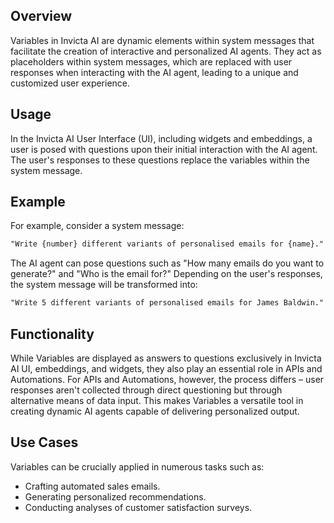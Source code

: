 ## Overview
Variables in Invicta AI are dynamic elements within system messages that facilitate the creation of interactive and personalized AI agents. They act as placeholders within system messages, which are replaced with user responses when interacting with the AI agent, leading to a unique and customized user experience.

## Usage

In the Invicta AI User Interface (UI), including widgets and embeddings, a user is posed with questions upon their initial interaction with the AI agent. The user's responses to these questions replace the variables within the system message. 

## Example

For example, consider a system message: 

```md
"Write {number} different variants of personalised emails for {name}."
```

The AI agent can pose questions such as "How many emails do you want to generate?" and "Who is the email for?" Depending on the user's responses, the system message will be transformed into: 

```md
"Write 5 different variants of personalised emails for James Baldwin."
```

## Functionality

While Variables are displayed as answers to questions exclusively in Invicta AI UI, embeddings, and widgets, they also play an essential role in APIs and Automations. For APIs and Automations, however, the process differs – user responses aren't collected through direct questioning but through alternative means of data input. This makes Variables a versatile tool in creating dynamic AI agents capable of delivering personalized output.

## Use Cases

Variables can be crucially applied in numerous tasks such as:
- Crafting automated sales emails.
- Generating personalized recommendations.
- Conducting analyses of customer satisfaction surveys.

